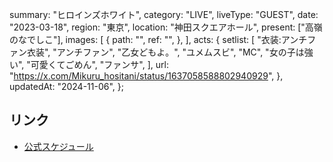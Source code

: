   summary: "ヒロインズホワイト",
  category: "LIVE",
  liveType: "GUEST",
  date: "2023-03-18",
  region: "東京",
  location: "神田スクエアホール",
  present: ["高嶺のなでしこ"],
  images: [
    {
      path: "",
      ref: "",
    },
  ],
  acts: {
    setlist: [
      "衣装:アンチファン衣装",
      "アンチファン",
      "乙女どもよ。",
      "ユメムスビ",
      "MC",
      "女の子は強い",
      "可愛くてごめん",
      "ファンサ",
    ],
    url: "https://x.com/Mikuru_hositani/status/1637058588802940929",
  },
  updatedAt: "2024-11-06",
};

## リンク

- [公式スケジュール](https://takanenonadeshiko.jp/?p=774)
